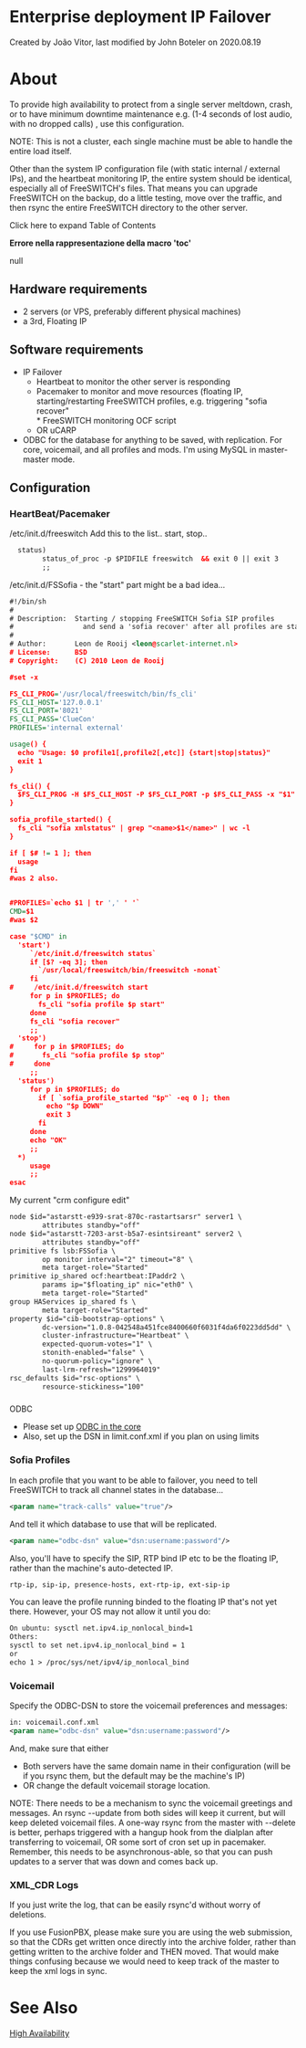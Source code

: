 
# Enterprise deployment IP Failover 

 Created by  João Vitor, last modified by  John Boteler on 2020.08.19

# About

To provide high availability to protect from a single server meltdown, crash, or to have minimum downtime maintenance e.g. (1-4 seconds of lost audio, with no dropped calls) , use this configuration.

NOTE: This is not a cluster, each single machine must be able to handle the entire load itself.

Other than the system IP configuration file (with static internal / external IPs), and the heartbeat monitoring IP, the entire system should be identical, especially all of FreeSWITCH's files. That means you can upgrade FreeSWITCH on the backup, do a little testing, move over the traffic, and then rsync the entire FreeSWITCH directory to the other server.

Click here to expand Table of Contents

**Errore nella rappresentazione della macro 'toc'**

null

## Hardware requirements

* 2 servers (or VPS, preferably different physical machines)
* a 3rd, Floating IP

## Software requirements

* IP Failover  
   * Heartbeat to monitor the other server is responding  
   * Pacemaker to monitor and move resources (floating IP, starting/restarting FreeSWITCH profiles, e.g. triggering "sofia recover"  
         * FreeSWITCH monitoring OCF script  
   * OR uCARP
* ODBC for the database for anything to be saved, with replication. For core, voicemail, and all profiles and mods. I'm using MySQL in master-master mode.

## Configuration

### HeartBeat/Pacemaker

/etc/init.d/freeswitch Add this to the list.. start, stop..

```xml
  status)
        status_of_proc -p $PIDFILE freeswitch  && exit 0 || exit 3
        ;;
```

/etc/init.d/FSSofia - the "start" part might be a bad idea...

```xml
#!/bin/sh
#
# Description:  Starting / stopping FreeSWITCH Sofia SIP profiles
#                 and send a 'sofia recover' after all profiles are started
#
# Author:       Leon de Rooij <leon@scarlet-internet.nl>
# License:      BSD
# Copyright:    (C) 2010 Leon de Rooij

#set -x

FS_CLI_PROG='/usr/local/freeswitch/bin/fs_cli'
FS_CLI_HOST='127.0.0.1'
FS_CLI_PORT='8021'
FS_CLI_PASS='ClueCon'
PROFILES='internal external'

usage() {
  echo "Usage: $0 profile1[,profile2[,etc]] {start|stop|status}"
  exit 1
}

fs_cli() {
  $FS_CLI_PROG -H $FS_CLI_HOST -P $FS_CLI_PORT -p $FS_CLI_PASS -x "$1"
}

sofia_profile_started() {
  fs_cli "sofia xmlstatus" | grep "<name>$1</name>" | wc -l
}

if [ $# != 1 ]; then
  usage
fi
#was 2 also.


#PROFILES=`echo $1 | tr ',' ' '`
CMD=$1
#was $2

case "$CMD" in
  'start')
     `/etc/init.d/freeswitch status`
     if [$? -eq 3]; then
       `/usr/local/freeswitch/bin/freeswitch -nonat`
     fi
#     /etc/init.d/freeswitch start
     for p in $PROFILES; do
       fs_cli "sofia profile $p start"
     done
     fs_cli "sofia recover"
     ;;
  'stop')
#     for p in $PROFILES; do
#       fs_cli "sofia profile $p stop"
#     done
     ;;
  'status')
     for p in $PROFILES; do
       if [ `sofia_profile_started "$p"` -eq 0 ]; then
         echo "$p DOWN"
         exit 3
       fi
     done
     echo "OK"
     ;;
  *)
     usage
     ;;
esac
```

My current "crm configure edit"

```xml
node $id="astarstt-e939-srat-870c-rastartsarsr" server1 \
        attributes standby="off"
node $id="astarstt-7203-arst-b5a7-esintsireant" server2 \
        attributes standby="off"
primitive fs lsb:FSSofia \
        op monitor interval="2" timeout="8" \
        meta target-role="Started"
primitive ip_shared ocf:heartbeat:IPaddr2 \
        params ip="$floating_ip" nic="eth0" \
        meta target-role="Started"
group HAServices ip_shared fs \
        meta target-role="Started"
property $id="cib-bootstrap-options" \
        dc-version="1.0.8-042548a451fce8400660f6031f4da6f0223dd5dd" \
        cluster-infrastructure="Heartbeat" \
        expected-quorum-votes="1" \
        stonith-enabled="false" \
        no-quorum-policy="ignore" \
        last-lrm-refresh="1299964019"
rsc_defaults $id="rsc-options" \
        resource-stickiness="100"
```

###   
ODBC

* Please set up [ODBC in the core](https://wiki.freeswitch.org/wiki/Using%5FODBC%5Fin%5Fthe%5Fcore "Using ODBC in the core")
* Also, set up the DSN in limit.conf.xml if you plan on using limits

### Sofia Profiles

In each profile that you want to be able to failover, you need to tell FreeSWITCH to track all channel states in the database...

```xml
<param name="track-calls" value="true"/> 
```

And tell it which database to use that will be replicated.

```xml
<param name="odbc-dsn" value="dsn:username:password"/>
```

Also, you'll have to specify the SIP, RTP bind IP etc to be the floating IP, rather than the machine's auto-detected IP.

```xml
rtp-ip, sip-ip, presence-hosts, ext-rtp-ip, ext-sip-ip
```

You can leave the profile running binded to the floating IP that's not yet there. However, your OS may not allow it until you do:

```xml
On ubuntu: sysctl net.ipv4.ip_nonlocal_bind=1
Others:
sysctl to set net.ipv4.ip_nonlocal_bind = 1
or
echo 1 > /proc/sys/net/ipv4/ip_nonlocal_bind
```

### Voicemail

Specify the ODBC-DSN to store the voicemail preferences and messages:

```xml
in: voicemail.conf.xml
<param name="odbc-dsn" value="dsn:username:password"/>
```

  
And, make sure that either

* Both servers have the same domain name in their configuration (will be if you rsync them, but the default may be the machine's IP)
* OR change the default voicemail storage location.

NOTE: There needs to be a mechanism to sync the voicemail greetings and messages. An rsync --update from both sides will keep it current, but will keep deleted voicemail files. A one-way rsync from the master with --delete is better, perhaps triggered with a hangup hook from the dialplan after transferring to voicemail, OR some sort of cron set up in pacemaker. Remember, this needs to be asynchronous-able, so that you can push updates to a server that was down and comes back up.

### XML_CDR Logs

If you just write the log, that can be easily rsync'd without worry of deletions.

If you use FusionPBX, please make sure you are using the web submission, so that the CDRs get written once directly into the archive folder, rather than getting written to the archive folder and THEN moved. That would make things confusing because we would need to keep track of the master to keep the xml logs in sync.

# See Also

[High Availability](../Configuration/High-Availability/index.mdx#about)

  

